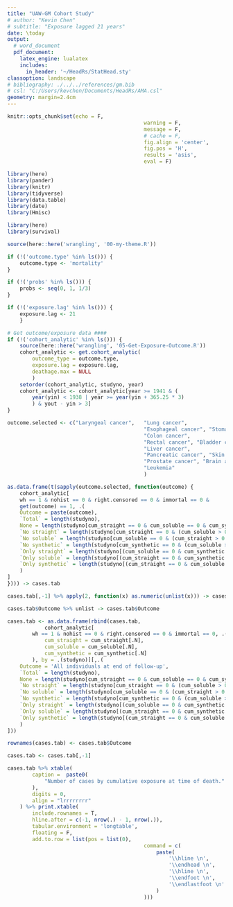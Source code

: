 ```yaml
---
title: "UAW-GM Cohort Study"
# author: "Kevin Chen"
# subtitle: "Exposure lagged 21 years"
date: \today
output:
  # word_document
  pdf_document:
    latex_engine: lualatex
    includes:
      in_header: '~/HeadRs/StatHead.sty'
classoption: landscape
# bibliography: ./../../references/gm.bib
# csl: "C:/Users/kevchen/Documents/HeadRs/AMA.csl"
geometry: margin=2.4cm
---
```


\thispagestyle{empty}
\fancyhead[R]{Tabulation by exposurehistory}
\renewcommand{\arraystretch}{1.1}
\renewcommand{\headrulewidth}{0pt}

```r
knitr::opts_chunk$set(echo = F,
											warning = F,
											message = F,
											# cache = F,
											fig.align = 'center',
											fig.pos = 'H',
											results = 'asis',
											eval = F)

library(here)
library(pander)
library(knitr)
library(tidyverse)
library(data.table)
library(date)
library(Hmisc)

library(here)
library(survival)

```


```r
source(here::here('wrangling', '00-my-theme.R'))

if (!('outcome.type' %in% ls())) {
	outcome.type <- 'mortality'
}

if (!('probs' %in% ls())) {
	probs <- seq(0, 1, 1/3)
}

if (!('exposure.lag' %in% ls())) {
	exposure.lag <- 21
	}

# Get outcome/exposure data ####
if (!('cohort_analytic' %in% ls())) {
	source(here::here('wrangling', '05-Get-Exposure-Outcome.R'))
	cohort_analytic <- get.cohort_analytic(
		outcome_type = outcome.type,
		exposure.lag = exposure.lag,
		deathage.max = NULL
		)
	setorder(cohort_analytic, studyno, year)
	cohort_analytic <- cohort_analytic[year >= 1941 & (
		year(yin) < 1938 | year >= year(yin + 365.25 * 3)
		) & yout - yin > 3]
}

outcome.selected <- c("Laryngeal cancer",	"Lung cancer",
											"Esophageal cancer", "Stomach cancer",
											"Colon cancer",
											"Rectal cancer", "Bladder cancer",
											"Liver cancer",
											"Pancreatic cancer", "Skin cancer",
											"Prostate cancer", "Brain and nervous system cancers",
											"Leukemia"
											)

```

```r
as.data.frame(t(sapply(outcome.selected, function(outcome) {
	cohort_analytic[
	wh == 1 & nohist == 0 & right.censored == 0 & immortal == 0 &
	get(outcome) == 1, .(
	Outcome = paste(outcome),
	`Total` = length(studyno),
	None = length(studyno[cum_straight == 0 & cum_soluble == 0 & cum_synthetic == 0]),
	`No straight` = length(studyno[cum_straight == 0 & (cum_soluble > 0 | cum_synthetic > 0)]),
	`No soluble` = length(studyno[cum_soluble == 0 & (cum_straight > 0 | cum_synthetic > 0)]),
	`No synthetic` = length(studyno[cum_synthetic == 0 & (cum_soluble > 0 | cum_straight > 0)]),
	`Only straight` = length(studyno[(cum_soluble == 0 & cum_synthetic == 0 & cum_straight > 0)]),
	`Only soluble` = length(studyno[(cum_straight == 0 & cum_synthetic == 0 & cum_soluble > 0)]),
	`Only synthetic` = length(studyno[(cum_straight == 0 & cum_soluble == 0 & cum_synthetic > 0)])
	)
]
}))) -> cases.tab

cases.tab[,-1] %>% apply(2, function(x) as.numeric(unlist(x))) -> cases.tab[,-1]

cases.tab$Outcome %>% unlist -> cases.tab$Outcome

cases.tab <- as.data.frame(rbind(cases.tab,
			cohort_analytic[
		wh == 1 & nohist == 0 & right.censored == 0 & immortal == 0, .(
			cum_straight = cum_straight[.N],
			cum_soluble = cum_soluble[.N],
			cum_synthetic = cum_synthetic[.N]
		), by = .(studyno)][,.(
	Outcome = 'All individuals at end of follow-up',
	`Total` = length(studyno),
	None = length(studyno[cum_straight == 0 & cum_soluble == 0 & cum_synthetic == 0]),
	`No straight` = length(studyno[cum_straight == 0 & (cum_soluble > 0 | cum_synthetic > 0)]),
	`No soluble` = length(studyno[cum_soluble == 0 & (cum_straight > 0 | cum_synthetic > 0)]),
	`No synthetic` = length(studyno[cum_synthetic == 0 & (cum_soluble > 0 | cum_straight > 0)]),
	`Only straight` = length(studyno[(cum_soluble == 0 & cum_synthetic == 0 & cum_straight > 0)]),
	`Only soluble` = length(studyno[(cum_straight == 0 & cum_synthetic == 0 & cum_soluble > 0)]),
	`Only synthetic` = length(studyno[(cum_straight == 0 & cum_soluble == 0 & cum_synthetic > 0)])
	)
]))

rownames(cases.tab) <- cases.tab$Outcome

cases.tab <- cases.tab[,-1]

cases.tab %>% xtable(
		caption =  paste0(
			"Number of cases by cumulative exposure at time of death."
		),
		digits = 0,
		align = "lrrrrrrrr"
	) %>% print.xtable(
		include.rownames = T,
		hline.after = c(-1, nrow(.) - 1, nrow(.)),
		tabular.environment = 'longtable',
		floating = F,
		add.to.row = list(pos = list(0),
											command = c(
												paste(
													'\\hline \n',
													'\\endhead \n',
													'\\hline \n',
													'\\endfoot \n',
													'\\endlastfoot \n'
												)
											)))


```

\begin{longtable}{lrrrrrrrr}
\caption{Number of cases by cumulative exposure at time of death.} \\ 
  \toprule
 & Total & None & No straight & No soluble & No synthetic & Only straight & Only soluble & Only synthetic \\ 
  \hline 
 \endhead 
 \hline 
 \endfoot 
 \endlastfoot 
Laryngeal cancer & 74 & 18 & 23 & 1 & 37 & 0 & 22 & 0 \\ 
  Lung cancer & 1894 & 374 & 593 & 39 & 1003 & 31 & 532 & 5 \\ 
  Esophageal cancer & 184 & 35 & 52 & 2 & 98 & 2 & 47 & 0 \\ 
  Stomach cancer & 194 & 54 & 50 & 4 & 96 & 3 & 45 & 0 \\ 
  Colon cancer & 407 & 65 & 146 & 7 & 245 & 5 & 135 & 1 \\ 
  Rectal cancer & 89 & 18 & 27 & 0 & 44 & 0 & 23 & 0 \\ 
  Bladder cancer & 143 & 25 & 49 & 2 & 82 & 2 & 41 & 0 \\ 
  Liver cancer & 128 & 17 & 41 & 3 & 76 & 3 & 39 & 0 \\ 
  Pancreatic cancer & 315 & 62 & 92 & 5 & 165 & 4 & 86 & 1 \\ 
  Skin cancer & 73 & 14 & 21 & 2 & 41 & 2 & 19 & 0 \\ 
  Prostate cancer & 418 & 57 & 135 & 8 & 244 & 7 & 123 & 0 \\ 
  Brain and nervous system cancers & 128 & 29 & 45 & 2 & 65 & 2 & 40 & 0 \\ 
  Leukemia & 200 & 40 & 60 & 5 & 102 & 3 & 52 & 2 \\ 
   \midrule
All individuals at end of follow-up & 38640 & 6105 & 12180 & 703 & 20023 & 540 & 10345 & 114 \\ 
   \bottomrule
\end{longtable}